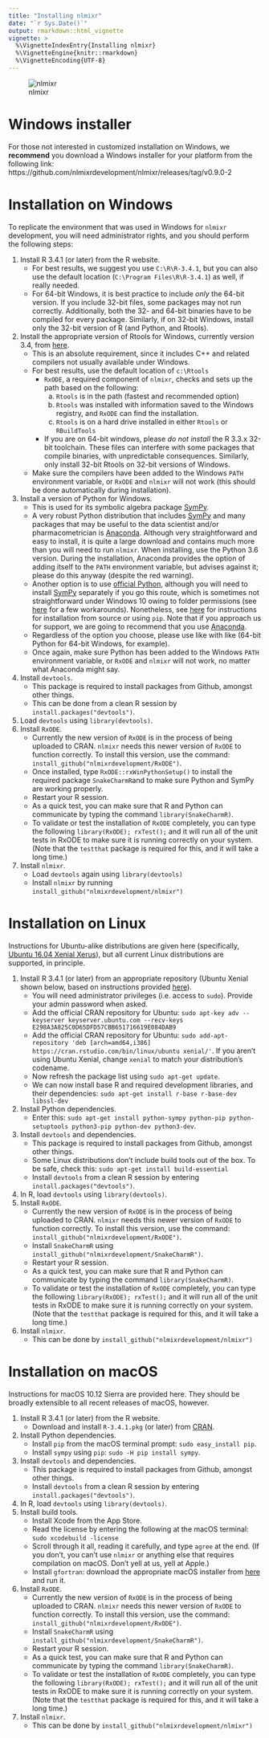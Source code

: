---
title: "Installing nlmixr"
date: "`r Sys.Date()`"
output: rmarkdown::html_vignette
vignette: >
  %\VignetteIndexEntry{Installing nlmixr}
  %\VignetteEngine{knitr::rmarkdown}
  %\VignetteEncoding{UTF-8}
---
![nlmixr](logo.png)

# Windows installer
For those not interested in customized installation on Windows, we **recommend** you download a Windows installer for your platform from the following link:
 https://github.com/nlmixrdevelopment/nlmixr/releases/tag/v0.9.0-2

# Installation on Windows
To replicate the environment that was used in Windows for `nlmixr` development, you will need administrator rights, and you should perform the following steps:

1. Install R 3.4.1 (or later) from the R website.
   - For best results, we suggest you use `C:\R\R-3.4.1`, but
     you can also use the default location (`C:\Program Files\R\R-3.4.1`) as well, if really needed.
   - For 64-bit Windows, it is best practice to include *only* the 64-bit version. 
     If you include 32-bit files, some packages may not
     run correctly.  Additionally, both the 32- and
     64-bit binaries have to be compiled for every package. Similarly, if on 32-bit Windows, install only the 32-bit version of R (and Python, and Rtools).
2. Install the appropriate version of Rtools for Windows, currently version 3.4, from [here](https://cran.r-project.org/bin/windows/Rtools/).
   - This is an absolute requirement, since it includes C++ and related compilers not usually available under Windows.
   - For best results, use the default location of `c:\Rtools`
     - `RxODE`, a required component of `nlmixr`, checks and sets up the path based on the following:
	    a. `Rtools` is in the path (fastest and recommended option)
		b. `Rtools` was installed with information saved to the Windows registry, and `RxODE` can 
		   find the installation.
		c. `Rtools` is on a hard drive installed in either `Rtools` or `RBuildTools`
     - If you are on 64-bit windows, please *do not install* the R
       3.3.x 32-bit toolchain.  These files can interfere with some
       packages that compile binaries, with unpredictable consequences.  Similarly, only install 32-bit
       Rtools on 32-bit versions of Windows.
   - Make sure the compilers have been added to the Windows `PATH` environment variable, or `RxODE` and `nlmixr` will not work (this should be done automatically during installation).
3. Install a version of Python for Windows.
   - This is used for its symbolic algebra package [SymPy](http://sympy.org/).
   - A very robust Python distribution that includes [SymPy](http://sympy.org/) and
     many packages that may be useful to the data scientist and/or
     pharmacometrician
     is [Anaconda](https://www.anaconda.com/download/). Although very straightforward and easy to install, it is quite a large download and contains much more than you will need to run `nlmixr`. When installing, use the Python 3.6 version. During the installation, Anaconda provides the option of adding itself to the `PATH` environment variable, but advises against it; please do this anyway (despite the red warning).
   - Another option is to use [official Python](http://python.org), although you will need to install [SymPy](http://sympy.org/) separately if you go this route, which is sometimes not straightforward under Windows 10 owing to folder permissions (see [here](https://stackoverflow.com/questions/31172719/pip-install-access-denied-on-windows) for a few workarounds). Nonetheless, see [here](http://simpy.readthedocs.io/en/latest/simpy_intro/installation.html) for instructions for installation from source or using `pip`. Note that if you approach us for support, we are going to recommend that you use [Anaconda](https://www.anaconda.com/download/).
   - Regardless of the option you choose, please use like with like (64-bit Python for 64-bit Windows, for example).
   - Once again, make sure Python has been added to the Windows `PATH` environment variable, or `RxODE` and `nlmixr` will not work, no matter what Anaconda might say.   
3. Install `devtools`.
   - This package is required to install packages from Github, amongst other things.
   - This can be done from a clean R session by `install.packages("devtools")`.
4. Load `devtools` using `library(devtools)`.
5. Install `RxODE`.
   - Currently the new version of `RxODE` is in the process of being
     uploaded to CRAN.  `nlmixr` needs this newer version of `RxODE` to
     function correctly. To install this version, use the command:
     `install_github("nlmixrdevelopment/RxODE")`.
   - Once installed, type `RxODE::rxWinPythonSetup()` to install the required package `SnakeCharmR`and to make sure Python and SymPy are working properly.
   - Restart your R session.
   - As a quick test, you can make sure that R and Python can
     communicate by typing the command `library(SnakeCharmR)`.
   - To validate or test the installation of `RxODE` completely, you
     can type the following `library(RxODE); rxTest();` and it will
     run all of the unit tests in RxODE to make sure it is running
     correctly on your system. (Note that the `testthat` package is required for this, and it will take a long time.)
6. Install `nlmixr`.
   - Load `devtools` again using `library(devtools)`
   - Install `nlmixr` by running `install_github("nlmixrdevelopment/nlmixr")`

# Installation on Linux
Instructions for Ubuntu-alike distributions are given here (specifically, [Ubuntu 16.04 Xenial Xerus](http://releases.ubuntu.com/16.04/)), but all current Linux distributions are supported, in principle.

1. Install R 3.4.1 (or later) from an appropriate repository (Ubuntu Xenial shown below, based on instructions provided [here](https://www.digitalocean.com/community/tutorials/how-to-install-r-on-ubuntu-16-04-2)).
   - You will need administrator privileges (i.e. access to `sudo`). Provide your admin password when asked. 
   - Add the official CRAN repository for Ubuntu: 
     `sudo apt-key adv --keyserver keyserver.ubuntu.com --recv-keys E298A3A825C0D65DFD57CBB651716619E084DAB9`
   - Add the official CRAN repository for Ubuntu: 
     `sudo add-apt-repository 'deb [arch=amd64,i386] https://cran.rstudio.com/bin/linux/ubuntu xenial/'`. If you aren't using Ubuntu Xenial, change `xenial` to match your distribution's codename.
   - Now refresh the package list using `sudo apt-get update`. 
   - We can now install base R and required development libraries, and their dependencies: `sudo apt-get install r-base r-base-dev libssl-dev` 
2. Install Python dependencies.
   - Enter this: `sudo apt-get install python-sympy python-pip python-setuptools python3-pip python-dev python3-dev`.
3. Install `devtools` and dependencies.
   - This package is required to install packages from Github, amongst other things.
   - Some Linux distributions don't include build tools out of the box. To be safe, check this: `sudo apt-get install build-essential`
   - Install `devtools` from a clean R session by entering `install.packages("devtools")`.
4. In R, load `devtools` using `library(devtools)`.
5. Install `RxODE`.
   - Currently the new version of `RxODE` is in the process of being
     uploaded to CRAN.  `nlmixr` needs this newer version of `RxODE` to
     function correctly. To install this version, use the command:
     `install_github("nlmixrdevelopment/RxODE")`.
   - Install `SnakeCharmR` using `install_github("nlmixrdevelopment/SnakeCharmR")`.
   - Restart your R session.
   - As a quick test, you can make sure that R and Python can
     communicate by typing the command `library(SnakeCharmR)`.
   - To validate or test the installation of `RxODE` completely, you
     can type the following `library(RxODE); rxTest();` and it will
     run all of the unit tests in RxODE to make sure it is running
     correctly on your system. (Note that the `testthat` package is required for this, and it will take a long time.)
6. Install `nlmixr`.
   - This can be done by `install_github("nlmixrdevelopment/nlmixr")`
 
# Installation on macOS
Instructions for macOS 10.12 Sierra are provided here. They should be broadly extensible to all recent releases of macOS, however.

1. Install R 3.4.1 (or later) from the R website.
   - Download and install `R-3.4.1.pkg` (or later) from [CRAN](http://cran.r-project.org/bin/macosx/).
2. Install Python dependencies.
   - Install `pip` from the macOS terminal prompt: `sudo easy_install pip`.
   - Install `sympy` using `pip`: `sudo -H pip install sympy`.
3. Install `devtools` and dependencies.
   - This package is required to install packages from Github, amongst other things.
   - Install `devtools` from a clean R session by entering `install.packages("devtools")`.
4. In R, load `devtools` using `library(devtools)`.
5. Install build tools.
   - Install Xcode from the App Store. 
   - Read the license by entering the following at the macOS terminal:
     `sudo xcodebuild -license`
   - Scroll through it all, reading it carefully, and type `agree` at the end. (If you don't, you can't use `nlmixr` or anything else that requires compilation on macOS. Don't yell at us, yell at Apple.) 
   - Install `gfortran`: download the appropriate macOS installer from [here](https://gcc.gnu.org/wiki/GFortranBinaries) and run it.
6. Install `RxODE`.
   - Currently the new version of `RxODE` is in the process of being
     uploaded to CRAN.  `nlmixr` needs this newer version of `RxODE` to
     function correctly. To install this version, use the command:
     `install_github("nlmixrdevelopment/RxODE")`.
   - Install `SnakeCharmR` using `install_github("nlmixrdevelopment/SnakeCharmR")`.
   - Restart your R session.
   - As a quick test, you can make sure that R and Python can
     communicate by typing the command `library(SnakeCharmR)`.
   - To validate or test the installation of `RxODE` completely, you
     can type the following `library(RxODE); rxTest();` and it will
     run all of the unit tests in RxODE to make sure it is running
     correctly on your system. (Note that the `testthat` package is required for this, and it will take a long time.)
7. Install `nlmixr`.
   - This can be done by `install_github("nlmixrdevelopment/nlmixr")`

 